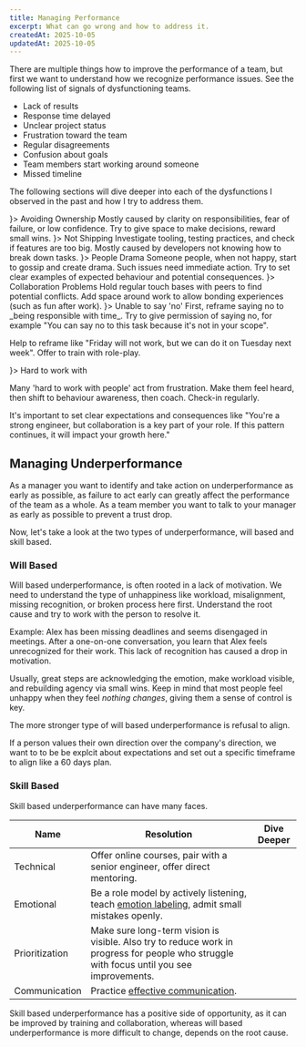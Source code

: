 ```yaml
---
title: Managing Performance
excerpt: What can go wrong and how to address it.
createdAt: 2025-10-05
updatedAt: 2025-10-05
---
```


There are multiple things how to improve the performance of a team, but first we want to understand how we recognize performance issues. See the following list of signals of dysfunctioning teams.

- Lack of results
- Response time delayed
- Unclear project status
- Frustration toward the team
- Regular disagreements
- Confusion about goals
- Team members start working around someone
- Missed timeline

The following sections will dive deeper into each of the dysfunctions I observed in the past and how I try to address them.

<Grid>

<GridItem>

<Card>
<CardTitle suffix={<AiButton prompt="As engineering manager, how to help someone who is avoiding ownership?"/>}>
  Avoiding Ownership
</CardTitle>

<CardContent>
  Mostly caused by clarity on responsibilities, fear of failure, or low
  confidence. Try to give space to make decisions, reward small wins.
</CardContent>

</Card>

</GridItem>

<GridItem>

<Card>
<CardTitle suffix={<AiButton prompt="As engineering manager, how to help someone who is not shipping?"/>}>
  Not Shipping
</CardTitle>

<CardContent>
  Investigate tooling, testing practices, and check if features are too big.
  Mostly caused by developers not knowing how to break down tasks.
</CardContent>

</Card>

</GridItem>

<GridItem>

<Card>
<CardTitle suffix={<AiButton prompt="As engineering manager, how to help someone who is creating drama?"/>}>
  People Drama
</CardTitle>

<CardContent>
  Someone people, when not happy, start to gossip and create drama. Such issues
  need immediate action. Try to set clear examples of expected behaviour and
  potential consequences.
</CardContent>

</Card>

</GridItem>

<GridItem>

<Card className="h-full">
<CardTitle suffix={<AiButton prompt="As engineering manager, how to help someone who is having collaboration problems?"/>}>
  Collaboration Problems
</CardTitle>

<CardContent>
  Hold regular touch bases with peers to find potential conflicts. Add space
  around work to allow bonding experiences (such as fun after work).
</CardContent>

</Card>

</GridItem>

<GridItem>

<Card className="h-full">
<CardTitle suffix={<AiButton prompt="As engineering manager, how to help someone who is unable to say 'no'?"/>}>
  Unable to say 'no'
</CardTitle>

<CardContent>
First, reframe saying no to _being responsible with time_. Try to give permission of saying no, for example "You can say no to this task because it's not in your scope".

Help to reframe like "Friday will not work, but we can do it on Tuesday next week". Offer to train with role-play.

</CardContent>

</Card>

</GridItem>

<GridItem>

<Card>
<CardTitle suffix={<AiButton prompt="As engineering manager, how to help someone who is hard to work with?"/>}>
  Hard to work with
</CardTitle>
<CardContent>

Many 'hard to work with people' act from frustration. Make them feel heard, then shift to behaviour awareness, then coach. Check-in regularly.

It's important to set clear expectations and consequences like "You're a strong engineer, but collaboration is a key part of your role. If this pattern continues, it will impact your growth here."

</CardContent>

</Card>

</GridItem>

</Grid>

## Managing Underperformance

As a manager you want to identify and take action on underperformance as early as possible, as failure to act early can greatly affect the performance of the team as a whole. As a team member you want to talk to your manager as early as possible to prevent a trust drop.

Now, let's take a look at the <span className="font-medium">two types of underperformance</span>, will based and skill based.

### Will Based

Will based underperformance, is often rooted in <span className="font-medium">a lack of motivation</span>. We need to understand the type of unhappiness like workload, misalignment, missing recognition, or broken process here first. Understand the root cause and try to work with the person to resolve it.

<span className="font-medium">Example:</span> Alex has been missing deadlines and
seems disengaged in meetings. After a one-on-one conversation, you learn that Alex
feels unrecognized for their work. This lack of recognition has caused a drop in
motivation.

Usually, great steps are acknowledging the emotion, make workload visible, and rebuilding agency via small wins. Keep in mind that most people feel unhappy when they feel _nothing changes_, giving them a sense of control is key.

The more stronger type of will based underperformance is <span className="font-medium">refusal to align</span>.

If a person <span className="font-medium">values their own direction over the company's direction</span>, we want to to be be explcit about expectations and set out a specific timeframe to align like a 60 days plan.

### Skill Based

Skill based underperformance can have many faces.

| Name           | Resolution                                                                                                                                | Dive Deeper                                                                                                     |
| -------------- | ----------------------------------------------------------------------------------------------------------------------------------------- | --------------------------------------------------------------------------------------------------------------- |
| Technical      | Offer online courses, pair with a senior engineer, offer direct mentoring.                                                                | <AiButton prompt="As engineering manager, how to help someone who is struggling with technical skills?"/>       |
| Emotional      | Be a role model by actively listening, teach [emotion labeling](/blog/emotions), admit small mistakes openly.                             | <AiButton prompt="As engineering manager, how to help someone who is struggling with emotional intelligence?"/> |
| Prioritization | Make sure long-term vision is visible. Also try to reduce work in progress for people who struggle with focus until you see improvements. | <AiButton prompt="As engineering manager, how to help someone who is struggling with prioritization?"/>         |
| Communication  | Practice [effective communication](/blog/async).                                                                                          | <AiButton prompt="As engineering manager, how to help someone who is struggling with communication?"/>          |

Skill based underperformance has a positive side of opportunity, as it can be improved by training and collaboration, whereas will based underperformance is more difficult to change, depends on the root cause.
